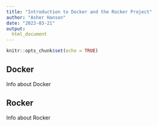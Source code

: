 ```yaml
---
title: "Introduction to Docker and the Rocker Project"
author: "Asher Hanson"
date: "2023-03-21"
output: 
  html_document
---
```


```r
knitr::opts_chunk$set(echo = TRUE)
```

## Docker
Info about Docker

## Rocker
Info about Rocker
